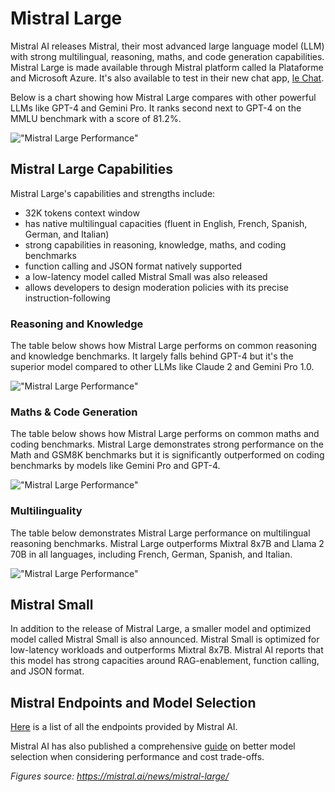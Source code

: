 # Mistral Large

Mistral AI releases Mistral, their most advanced large language model (LLM) with strong multilingual, reasoning, maths, and code generation capabilities. Mistral Large is made available through Mistral platform called la Plataforme and Microsoft Azure. It's also available to test in their new chat app, [le Chat](https://chat.mistral.ai/).

Below is a chart showing how Mistral Large compares with other powerful LLMs like GPT-4 and Gemini Pro. It ranks second next to GPT-4 on the MMLU benchmark with a score of 81.2%. 

!["Mistral Large Performance"](../../img/mistral-l/ml-performance.png)

## Mistral Large Capabilities

Mistral Large's capabilities and strengths include:

- 32K tokens context window
- has native multilingual capacities (fluent in English, French, Spanish, German, and Italian)
- strong capabilities in reasoning, knowledge, maths, and coding benchmarks
- function calling and JSON format natively supported
- a low-latency model called Mistral Small was also released
- allows developers to design moderation policies with its precise instruction-following 

### Reasoning and Knowledge

The table below shows how Mistral Large performs on common reasoning and knowledge benchmarks. It largely falls behind GPT-4 but it's the superior model compared to other LLMs like Claude 2 and Gemini Pro 1.0.

!["Mistral Large Performance"](../../img/mistral-l/performance-3.png)

### Maths & Code Generation

The table below shows how Mistral Large performs on common maths and coding benchmarks. Mistral Large demonstrates strong performance on the Math and GSM8K benchmarks but it is significantly outperformed on coding benchmarks by models like Gemini Pro and GPT-4. 

!["Mistral Large Performance"](../../img/mistral-l/performance-1.png)

### Multilinguality

The table below demonstrates Mistral Large performance on multilingual reasoning benchmarks. Mistral Large outperforms Mixtral 8x7B and Llama 2 70B in all languages, including French, German, Spanish, and Italian.

!["Mistral Large Performance"](../../img/mistral-l/performance-2.png)

## Mistral Small

In addition to the release of Mistral Large, a smaller model and optimized model called Mistral Small is also announced. Mistral Small is optimized for low-latency workloads and outperforms Mixtral 8x7B. Mistral AI reports that this model has strong capacities around RAG-enablement, function calling, and JSON format. 

## Mistral Endpoints and Model Selection

[Here](https://docs.mistral.ai/platform/endpoints/) is a list of all the endpoints provided by Mistral AI. 

Mistral AI has also published a comprehensive [guide](https://docs.mistral.ai/guides/model-selection/) on better model selection when considering performance and cost trade-offs.

*Figures source: https://mistral.ai/news/mistral-large/*